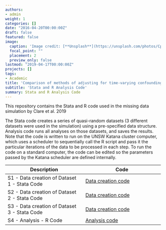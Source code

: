 ```yaml
---
authors:
- admin
weight: 1
categories: []
date: "2016-04-20T00:00:00Z"
draft: false
featured: false
image:
  caption: 'Image credit: [**Unsplash**](https://unsplash.com/photos/CpkOjOcXdUY)'
  focal_point: ""
  placement: 2
  preview_only: false
lastmod: "2019-04-17T00:00:00Z"
projects: []
tags:
- Academic
title: 'Comparison of methods of adjusting for time-varying confounding with missing data – A Monte-Carlo simulation study'
subtitle: 'Stata and R Analysis Code'
summary: Stata and R Analysis Code
---
```


This repository contains the Stata and R code used in the missing data simulation by Clare et al. 2019

The Stata code creates a series of quasi-random datasets (3 different datasets were used in the simulation) using a pre-specified data structure.
Analysis code runs all analyses on those datasets, and saves the results. Note that the code is written to run on the UNSW Katana cluster computer, which uses a scheduler to sequentially call the R script and pass it the particular iterations of the data to be processed in each step. To run the code on a standard computer, the code can be edited so the parameters passed by the Katana scheduler are defined internally.

| Description | Code |
| --- | --- |
| S1 - Data creation of Dataset 1 - Stata Code | [Data creation code](Code/S1_data_creation_dataset1.do) |
| S2 - Data creation of Dataset 2 - Stata Code | [Data creation code](Code/S2_data_creation_dataset2.do) |
| S3 - Data creation of Dataset 3 - Stata Code | [Data creation code](Code/S3_data_creation_dataset3.do) |
| S4 - Analysis - R Code | [Analysis code](Code/S4_analysis_code.R) |en ML, van der Laan MJ. ltmle: An R Package Implementing Targeted Minimum Loss-Based Estimation for Longitudinal Data. Journal of Statistical Software. 2017;81(1):1-21.